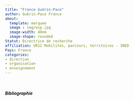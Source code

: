 ```yaml
---
title: "France Guérin-Pace"
author: Guérin-Pace France 
about:
  template: marquee
  image : img/wip.jpg
  image-width: 40em
  image-shape: rounded
Statut: Directrice de recherche
affiliation: UR12 Mobilités, parcours, territoires - INED
Pays: France
categories: 
- direction
- organisation
- enseignement
---
```


</br>

##### Bibliographie

::: {#refs}
:::

